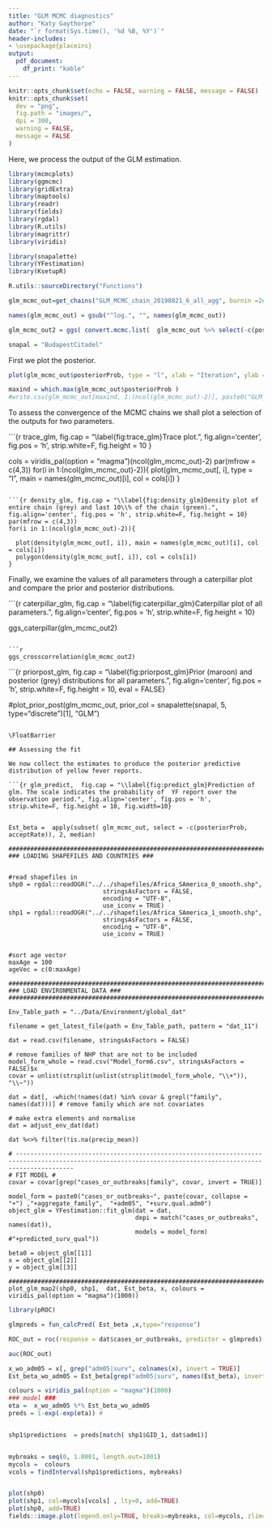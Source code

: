 ```yaml
---
title: "GLM MCMC diagnostics"
author: "Katy Gaythorpe"
date: "`r format(Sys.time(), '%d %B, %Y')`"
header-includes: 
- \usepackage{placeins}
output: 
  pdf_document:
    df_print: "kable"
---
```


```r
knitr::opts_chunk$set(echo = FALSE, warning = FALSE, message = FALSE)
knitr::opts_chunk$set(
  dev = "png",
  fig.path = "images/",
  dpi = 300,
  warning = FALSE,
  message = FALSE
)
```

Here, we process the output of the GLM estimation.

```r
library(mcmcplots)
library(ggmcmc)
library(gridExtra)
library(maptools)
library(readr)
library(fields)
library(rgdal)
library(R.utils)
library(magrittr)
library(viridis)

library(snapalette)
library(YFestimation)
library(KsetupR)

R.utils::sourceDirectory("Functions")

glm_mcmc_out=get_chains("GLM_MCMC_chain_20190821_6_all_agg", burnin =2e5, thin = 1)

names(glm_mcmc_out) = gsub("^log.", "", names(glm_mcmc_out))

glm_mcmc_out2 = ggs( convert.mcmc.list(  glm_mcmc_out %>% select(-c(posteriorProb, acceptRate, starts_with("adm05")))) )

snapal = "BudapestCitadel"
```

First we plot the posterior.

```r
plot(glm_mcmc_out$posteriorProb, type = "l", xlab = "Iteration", ylab = "Posterior probability")

maxind = which.max(glm_mcmc_out$posteriorProb )
#write.csv(glm_mcmc_out[maxind, 1:(ncol(glm_mcmc_out)-2)], paste0("GLM_parameters_", Sys.Date(), ".csv"), row.names = FALSE)
```


To assess the convergence of the MCMC chains we shall plot a selection of the outputs for two parameters.

```{r trace_glm,   fig.cap = "\\label{fig:trace_glm}Trace plot.", fig.align='center', fig.pos = 'h', strip.white=F, fig.height = 10 }

cols = viridis_pal(option = "magma")(ncol(glm_mcmc_out)-2)
par(mfrow = c(4,3))
for(i in 1:(ncol(glm_mcmc_out)-2)){
  plot(glm_mcmc_out[, i], type = "l", main = names(glm_mcmc_out)[i], col = cols[i])
}

```

```{r density_glm, fig.cap = "\\label{fig:density_glm}Density plot of entire chain (grey) and last 10\\% of the chain (green).", fig.align='center', fig.pos = 'h', strip.white=F, fig.height = 10}
par(mfrow = c(4,3))
for(i in 1:(ncol(glm_mcmc_out)-2)){
  
  plot(density(glm_mcmc_out[, i]), main = names(glm_mcmc_out)[i], col = cols[i])
  polygon(density(glm_mcmc_out[, i]), col = cols[i])
}

```

Finally, we examine the values of all parameters through a caterpillar plot and compare the prior and posterior distributions.

```{r caterpillar_glm,   fig.cap = "\\label{fig:caterpillar_glm}Caterpillar plot of all parameters.", fig.align='center', fig.pos = 'h', strip.white=F, fig.height = 10}

ggs_caterpillar(glm_mcmc_out2)
```

```r

ggs_crosscorrelation(glm_mcmc_out2)
```

```{r priorpost_glm,   fig.cap = "\\label{fig:priorpost_glm}Prior (maroon) and posterior (grey) distributions for all parameters.", fig.align='center', fig.pos = 'h', strip.white=F, fig.height = 10, eval = FALSE}

#plot_prior_post(glm_mcmc_out, prior_col = snapalette(snapal, 5, type="discrete")[1], "GLM")
```

\FloatBarrier 

## Assessing the fit

We now collect the estimates to produce the posterior predictive distribution of yellow fever reports.

```{r glm_predict,  fig.cap = "\\label{fig:predict_glm}Prediction of glm. The scale indicates the probability of  YF report over the observation period.", fig.align='center', fig.pos = 'h', strip.white=F, fig.height = 10, fig.width=10}


Est_beta =  apply(subset( glm_mcmc_out, select = -c(posteriorProb, acceptRate)), 2, median)

#########################################################################################################
### LOADING SHAPEFILES AND COUNTRIES ###


#read shapefiles in
shp0 = rgdal::readOGR("../../shapefiles/Africa_SAmerica_0_smooth.shp",
                          stringsAsFactors = FALSE,
                          encoding = "UTF-8",
                          use_iconv = TRUE)
shp1 = rgdal::readOGR("../../shapefiles/Africa_SAmerica_1_smooth.shp",
                          stringsAsFactors = FALSE,
                          encoding = "UTF-8",
                          use_iconv = TRUE)


#sort age vector
maxAge = 100
ageVec = c(0:maxAge)

#########################################################################################################
### LOAD ENVIRONMENTAL DATA ###
#########################################################################################################

Env_Table_path = "../Data/Environment/global_dat"

filename = get_latest_file(path = Env_Table_path, pattern = "dat_11")

dat = read.csv(filename, stringsAsFactors = FALSE)

# remove families of NHP that are not to be included
model_form_whole = read.csv("Model_form6.csv", stringsAsFactors = FALSE)$x
covar = unlist(strsplit(unlist(strsplit(model_form_whole, "\\+")), "\\~"))

dat = dat[, -which(!names(dat) %in% covar & grepl("family", names(dat)))] # remove family which are not covariates

# make extra elements and normalise
dat = adjust_env_dat(dat)

dat %<>% filter(!is.na(precip_mean))

# ------------------------------------------------------------------------------------------------------------------------------------------------------------
# FIT MODEL #
covar = covar[grep("cases_or_outbreaks|family", covar, invert = TRUE)]

model_form = paste0("cases_or_outbreaks~", paste(covar, collapse = "+") ,"+aggregate_family",  "+adm05", "+surv.qual.adm0")
object_glm = YFestimation::fit_glm(dat = dat, 
                                   depi = match("cases_or_outbreaks", names(dat)), 
                                   models = model_form) #"+predicted_surv_qual"))  

beta0 = object_glm[[1]]
x = object_glm[[2]]
y = object_glm[[3]]

#########################################################################################################
plot_glm_map2(shp0, shp1,  dat, Est_beta, x, colours = viridis_pal(option = "magma")(1000))

```

```r

library(pROC)

glmpreds = fun_calcPred( Est_beta ,x,type="response")

ROC_out = roc(response = dat$cases_or_outbreaks, predictor = glmpreds)

auc(ROC_out)

```

```r

x_wo_adm05 = x[, grep("adm05|surv", colnames(x), invert = TRUE)]
Est_beta_wo_adm05 = Est_beta[grep("adm05|surv", names(Est_beta), invert = TRUE)]

colours = viridis_pal(option = "magma")(1000)
### model ###
eta =  x_wo_adm05 %*% Est_beta_wo_adm05
preds = 1-exp(-exp(eta)) # 


shp1$predictions  = preds[match( shp1$GID_1, dat$adm1)]


mybreaks = seq(0, 1.0001, length.out=1001)
mycols =  colours
vcols = findInterval(shp1$predictions, mybreaks)


plot(shp0)
plot(shp1, col=mycols[vcols] , lty=0, add=TRUE)
plot(shp0, add=TRUE)
fields::image.plot(legend.only=TRUE, breaks=mybreaks, col=mycols, zlim=c(0,1), horizontal = TRUE)

```


